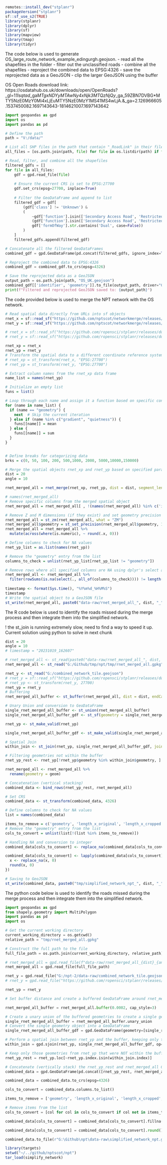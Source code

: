 ```r
remotes::install_dev("stplanr")
packageVersion("stplanr")
sf::sf_use_s2(TRUE)
library(stplanr)
library(dplyr)
library(sf)
library(mapview)
library(tmap)
library(tidyr)
```
The code below is used to generate OS_large_route_network_example_edingurgh.geojson.
- read all the shapefiles in the folder
- filter out the unclassified roads
- combine all the shapefiles
- reproject the combined data to EPSG:4326
- save the reprojected data as a GeoJSON
- clip the larger GeoJSON using the buffer

OS Open Roads download link: https://osdatahub.os.uk/downloads/open/OpenRoads?_gl=1*1lsqtad*_ga*MTgxNDYyMTAwNy4xNjk3MTQzNjQy*_ga_59ZBN7DVBG*MTY5NzE0MzY0Mi4xLjEuMTY5NzE0MzY1MS41MS4wLjA.&_ga=2.126966605.1537450082.1697143643-1814621007.1697143642

```python
import geopandas as gpd
import os
import pandas as pd

# Define the path
path = "V:/data/"

# List all SHP files in the path that contain "_RoadLink" in their filename
all_files = [os.path.join(path, file) for file in os.listdir(path) if file.endswith('.shp') and "_RoadLink" in file]

# Read, filter, and combine all the shapefiles
filtered_gdfs = []
for file in all_files:
    gdf = gpd.read_file(file)
    
    # Ensure the current CRS is set to EPSG:27700
    gdf.set_crs(epsg=27700, inplace=True)
    
    # Filter the GeoDataFrame and append to list
    filtered_gdf = gdf[
        (gdf['class'] != 'Unknown') & 
        (
            ~gdf['function'].isin(['Secondary Access Road', 'Restricted Local Access Road']) | 
            (gdf['function'].isin(['Secondary Access Road', 'Restricted Local Access Road']) & 
            gdf['formOfWay'].str.contains('Dual', case=False))
        )
    ]
    filtered_gdfs.append(filtered_gdf)

# Concatenate all the filtered GeoDataFrames
combined_gdf = gpd.GeoDataFrame(pd.concat(filtered_gdfs, ignore_index=True))

# Reproject the combined data to EPSG:4326
combined_gdf = combined_gdf.to_crs(epsg=4326)

# Save the reprojected data as a GeoJSON
output_path = os.path.join(path, "OS_UK.geojson")
combined_gdf[['identifier', 'geometry']].to_file(output_path, driver="GeoJSON")
print(f"Filtered and reprojected GeoJSON saved to: {output_path}")
```

The code provided below is used to merge the NPT network with the OS network.

```r
# Read spatial data directly from URLs into sf objects
rnet_x = sf::read_sf("https://github.com/nptscot/networkmerge/releases/download/v0.1/OS_large_route_network_example_edingurgh.geojson")
rnet_y = sf::read_sf("https://github.com/nptscot/networkmerge/releases/download/v0.1/combined_network_tile.geojson")

# rnet_x = sf::read_sf("https://github.com/ropensci/stplanr/releases/download/v1.0.2/rnet_x_ed.geojson")
# rnet_y = sf::read_sf("https://github.com/ropensci/stplanr/releases/download/v1.0.2/rnet_y_ed.geojson")

rnet_xp = rnet_x
rnet_yp = rnet_y
# Transform the spatial data to a different coordinate reference system (EPSG:27700)
# rnet_xp = st_transform(rnet_x, "EPSG:27700")
# rnet_yp = st_transform(rnet_y, "EPSG:27700")

# Extract column names from the rnet_xp data frame
name_list = names(rnet_yp)

# Initialize an empty list
funs = list()

# Loop through each name and assign it a function based on specific conditions
for (name in name_list) {
  if (name == "geometry") {
    next  # Skip the current iteration
  } else if (name %in% c("gradient", "quietness")) {
    funs[[name]] = mean
  } else {
    funs[[name]] = sum
  }
}


# Define breaks for categorizing data
brks = c(0, 50, 100, 200, 500,1000, 2000, 5000,10000,150000)

# Merge the spatial objects rnet_xp and rnet_yp based on specified parameters
dist = 20
angle = 10

rnet_merged_all = rnet_merge(rnet_xp, rnet_yp, dist = dist, segment_length = 10, funs = funs, max_angle_diff = angle) 

# names(rnet_merged_all)
# Remove specific columns from the merged spatial object
rnet_merged_all = rnet_merged_all[ , !(names(rnet_merged_all) %in% c('identifier','length_x'))]

# Remove Z and M dimensions (if they exist) and set geometry precision
rnet_merged_all = st_zm(rnet_merged_all, what = "ZM")
rnet_merged_all$geometry = st_set_precision(rnet_merged_all$geometry, 1e3)
rnet_merged_all = rnet_merged_all %>%
  mutate(across(where(is.numeric), ~ round(.x, 0)))      

# Define columns to check for NA values
rnet_yp_list = as.list(names(rnet_yp))

# Remove the "geometry" entry from the list
columns_to_check = unlist(rnet_yp_list[rnet_yp_list != "geometry"])

# Remove rows where all specified columns are NA using dplyr's select and filter functions
rnet_merged_all <- rnet_merged_all %>%
  filter(rowSums(is.na(select(., all_of(columns_to_check)))) != length(columns_to_check))
  
timestamp <- format(Sys.time(), "%Y%m%d_%H%M%S")
timestamp
# Write the spatial object to a GeoJSON file 
st_write(rnet_merged_all, paste0("data-raw/rnet_merged_all_", dist, "_", angle,"_", timestamp, ".geojson"), driver = "GeoJSON")

```
The R code below is used to identify the roads missed during the merge process and then integrate them into the simplified network.

! the st_join is running  extremely slow, need to find a way to speed it up. 
Current solution using python to solve in next chunk


```r
dist = 20
angle = 10
# timestamp = "20231019_162607"

# rnet_merged_all <- st_read(paste0("data-raw/rnet_merged_all_", dist, "_", angle, "_", timestamp, ".geojson"))
rnet_merged_all <- st_read("G:/Github/tmp/npt/tmp/rnet_merged_all.gpkg")

rnet_y <- st_read("G:/combined_network_tile.geojson")
# rnet_y = sf::read_sf("https://github.com/ropensci/stplanr/releases/download/v1.0.2/rnet_y_ed.geojson")
# rnet_yp <- st_transform(rnet_y, 27700)
rnet_yp = rnet_y
# Buffering
rnet_merged_all_buffer <- st_buffer(rnet_merged_all, dist = dist, endCapStyle = "FLAT")

# Unary Union and conversion to GeoDataFrame
single_rnet_merged_all_buffer <- st_union(rnet_merged_all_buffer)
single_rnet_merged_all_buffer_gdf <- st_sf(geometry = single_rnet_merged_all_buffer)

rnet_yp <- st_make_valid(rnet_yp)

single_rnet_merged_all_buffer_gdf <- st_make_valid(single_rnet_merged_all_buffer_gdf)

# Spatial Join
within_join <- st_join(rnet_yp, single_rnet_merged_all_buffer_gdf, join = st_within)

# Filtering geometries not within the buffer
rnet_yp_rest <- rnet_yp[!rnet_yp$geometry %in% within_join$geometry, ]

rnet_merged_all <- rnet_merged_all %>%
  rename(geometry = geom)

# Concatenation (vertical stacking)
combined_data <- bind_rows(rnet_yp_rest, rnet_merged_all)

# Set CRS
combined_data <- st_transform(combined_data, 4326)

# Define columns to check for NA values
list = names(combined_data)

items_to_remove = c('geometry', 'length_x_original', 'length_x_cropped')
# Remove the "geometry" entry from the list
cols_to_convert = unlist(list[!(list %in% items_to_remove)])

# Handling NA and conversion to integer
combined_data[cols_to_convert] <- replace_na(combined_data[cols_to_convert], list(0))

combined_data[cols_to_convert] <- lapply(combined_data[cols_to_convert], function(x) {
  x <- replace_na(x, 0)
  round(x, 0)
})

# Saving to GeoJSON
st_write(combined_data, paste0("tmp/simplified_network_npt_", dist, "_", angle,  ".geojson"))
```

The python code below is used to identify the roads missed during the merge process and then integrate them into the simplified network.


```python
import geopandas as gpd
from shapely.geometry import MultiPolygon
import pandas as pd
import os

# Get the current working directory
current_working_directory = os.getcwd()
relative_path = "tmp/rnet_merged_all.gpkg"

# Construct the full path to the file
full_file_path = os.path.join(current_working_directory, relative_path)

# rnet_merged_all = gpd.read_file(f"data-raw/rnet_merged_all_{dist}_{angle}_{timestamp}.geojson")
rnet_merged_all = gpd.read_file(full_file_path)

rnet_y = gpd.read_file("G:/npt-2/data-raw/combined_network_tile.geojson")
# rnet_y = gpd.read_file("https://github.com/ropensci/stplanr/releases/download/v1.0.2/rnet_y_ed.geojson")

rnet_yp = rnet_y

# Set buffer distance and create a buffered GeoDataFrame around rnet_merged_all geometries, using a flat end cap style

rnet_merged_all_buffer = rnet_merged_all.buffer(0.0002, cap_style=3)

# Create a unary union of the buffered geometries to create a single geometry object
single_rnet_merged_all_buffer = rnet_merged_all_buffer.unary_union
# Convert the single geometry object into a GeoDataFrame
single_rnet_merged_all_buffer_gdf = gpd.GeoDataFrame(geometry=[single_rnet_merged_all_buffer])

# Perform a spatial join between rnet_yp and the buffer, keeping only those geometries from rnet_yp that are within the buffer
within_join = gpd.sjoin(rnet_yp, single_rnet_merged_all_buffer_gdf, op='within')

# Keep only those geometries from rnet_yp that were NOT within the buffer
rnet_yp_rest = rnet_yp.loc[~rnet_yp.index.isin(within_join.index)]

# Concatenate (vertically stack) the rnet_yp_rest and rnet_merged_all GeoDataFrames and check the number of columns
combined_data = gpd.GeoDataFrame(pd.concat([rnet_yp_rest, rnet_merged_all], ignore_index=True))

combined_data = combined_data.to_crs(epsg=4326)

cols_to_convert = combined_data.columns.to_list()

items_to_remove = ['geometry', 'length_x_original', 'length_x_cropped', 'value']

# Remove items from the list
cols_to_convert = [col for col in cols_to_convert if col not in items_to_remove]

combined_data[cols_to_convert] = combined_data[cols_to_convert].fillna(0)

combined_data[cols_to_convert] = combined_data[cols_to_convert].round().astype(int)

combined_data.to_file(r"G:\Github\npt\data-raw\simplified_network_npt.geojson", driver='GeoJSON')

```


```r
library(targets)
setwd("~/../github/nptscot/npt")
tar_load(simplify_network)

```